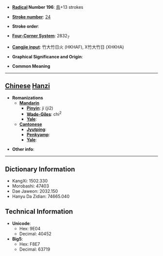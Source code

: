 * '''[[Wiktionary:Chinese radical index| Radical]] Number 196''': [[Wiktionary:Chinese radical index 鳥|鳥]]+13 strokes

* '''[[Wiktionary:Chinese total strokes index|Stroke number]]''': [[Wiktionary:Chinese total strokes index 24|24]]

* '''Stroke order''': 

* '''[[Wiktionary:Chinese four corner index|Four-Corner System]]''': 2832<sub>7</sub>

* '''[[Wiktionary:Chinese Cangjie index|Cangjie input]]''': 竹大竹日火 (HKHAF), X竹大竹日 (XHKHA)

* '''Graphical Significance and Origin''': 

* '''Common Meaning'''

----

== [[Chinese]] [[Hanzi]] ==

* '''Romanizations'''
** '''[[Mandarin]]'''
*** '''[[Pinyin]]''': jí (ji2)
*** '''[[Wade-Giles]]''': chi<sup>2</sup>
*** '''[[Yale]]''': 
** '''[[Cantonese]]'''
*** '''[[Jyutping]]''':
*** '''[[Penkyamp]]''': 
*** '''[[Yale]]''': 

* '''Other info''': 

----

== Dictionary Information ==

* KangXi: 1502.330
* Morobashi: 47403
* Dae Jaweon: 2032.150
* Hanyu Da Zidian: 74665.040

== Technical Information ==

* '''Unicode''':
** Hex: 9E04
** Decimal: 40452
* '''Big5''':
** Hex: F8E7
** Decimal: 63719